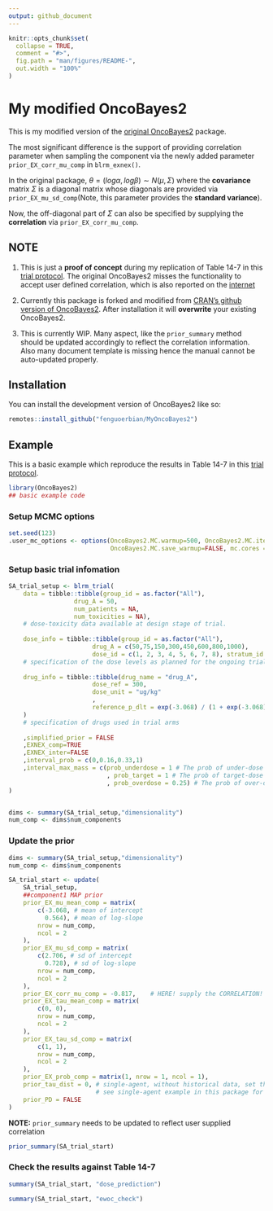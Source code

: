 ```yaml
---
output: github_document
---
```


<!-- README.md is generated from README.Rmd. Please edit that file -->

```r
knitr::opts_chunk$set(
  collapse = TRUE,
  comment = "#>",
  fig.path = "man/figures/README-",
  out.width = "100%"
)
```

# My modified OncoBayes2

<!-- badges: start -->
<!-- badges: end -->

This is my modified version of the [original OncoBayes2](https://CRAN.R-project.org/package=OncoBayes2) package.

The most significant difference is the support of providing correlation parameter when sampling the component
via the newly added parameter `prior_EX_corr_mu_comp` in `blrm_exnex()`.

In the original package, $\theta = (log \alpha, log \beta) \sim N(\mu, \Sigma)$ where the __covariance__ matrix $\Sigma$ is a diagonal matrix whose diagonals are provided via `prior_EX_mu_sd_comp`(Note, this parameter provides the __standard variance__).

Now, the off-diagonal part of $\Sigma$ can also be specified by supplying the __correlation__ via `prior_EX_corr_mu_comp`.

## NOTE

1. This is just a __proof of concept__ during my replication of Table 14-7 in this [trial protocol](https://clinicaltrials.gov/ProvidedDocs/64/NCT02108964/Prot_001.pdf). The original OncoBayes2 misses the functionality
to accept user defined correlation, which is also reported on the [internet](https://stats.stackexchange.com/questions/617633/correlation-for-priors-in-blrm-with-ewoc-in-r-package-oncobayes2/626132#626132)

1. Currently this package is forked and modified from [CRAN's github version of OncoBayes2](https://github.com/cran/OncoBayes2). After installation it will __overwrite__ your existing OncoBayes2. 

1. This is currently WIP. Many aspect, like the `prior_summary` method should be updated accordingly to reflect the correlation information. Also many document template is missing hence the manual cannot be auto-updated properly.

## Installation

You can install the development version of OncoBayes2 like so:

``` r
remotes::install_github("fenguoerbian/MyOncoBayes2")
```

## Example

This is a basic example which reproduce the results in Table 14-7 in this [trial protocol](https://clinicaltrials.gov/ProvidedDocs/64/NCT02108964/Prot_001.pdf).

```r
library(OncoBayes2)
## basic example code
```

### Setup MCMC options

```r
set.seed(123)
.user_mc_options <- options(OncoBayes2.MC.warmup=500, OncoBayes2.MC.iter=20000, OncoBayes2.MC.chains=10,
                            OncoBayes2.MC.save_warmup=FALSE, mc.cores = 10)

```

### Setup basic trial infomation

```r
SA_trial_setup <- blrm_trial(
    data = tibble::tibble(group_id = as.factor("All"),
                  drug_A = 50,
                  num_patients = NA,
                  num_toxicities = NA),
    # dose-toxicity data available at design stage of trial.
    
    dose_info = tibble::tibble(group_id = as.factor("All"), 
                       drug_A = c(50,75,150,300,450,600,800,1000), 
                       dose_id = c(1, 2, 3, 4, 5, 6, 7, 8), stratum_id = "all"), 
    # specification of the dose levels as planned for the ongoing trial arms.
    
    drug_info = tibble::tibble(drug_name = "drug_A", 
                       dose_ref = 300, 
                       dose_unit = "ug/kg"
                       ,
                       reference_p_dlt = exp(-3.068) / (1 + exp(-3.068))
    )
    # specification of drugs used in trial arms
    
    ,simplified_prior = FALSE
    ,EXNEX_comp=TRUE
    ,EXNEX_inter=FALSE
    ,interval_prob = c(0,0.16,0.33,1)
    ,interval_max_mass = c(prob_underdose = 1 # The prob of under-dose is allowed maximum to 1.
                           , prob_target = 1 # The prob of target-dose is allowed maximum to 1.
                           , prob_overdose = 0.25) # The prob of over-dose is allowed maximum to 0.28.
)


dims <- summary(SA_trial_setup,"dimensionality")
num_comp <- dims$num_components
```

### Update the prior

```r
dims <- summary(SA_trial_setup,"dimensionality")
num_comp <- dims$num_components

SA_trial_start <- update(
    SA_trial_setup,
    ##component1 MAP prior
    prior_EX_mu_mean_comp = matrix(
        c(-3.068, # mean of intercept 
          0.564), # mean of log-slope 
        nrow = num_comp,
        ncol = 2
    ),
    prior_EX_mu_sd_comp = matrix(
        c(2.706, # sd of intercept
          0.728), # sd of log-slope
        nrow = num_comp,
        ncol = 2
    ),
    prior_EX_corr_mu_comp = -0.817,    # HERE! supply the CORRELATION!
    prior_EX_tau_mean_comp = matrix(
        c(0, 0),
        nrow = num_comp,
        ncol = 2
    ),
    prior_EX_tau_sd_comp = matrix(
        c(1, 1),
        nrow = num_comp,
        ncol = 2
    ),
    prior_EX_prob_comp = matrix(1, nrow = 1, ncol = 1),
    prior_tau_dist = 0, # single-agent, without historical data, set this to 0.
                        # see single-agent example in this package for more details
    prior_PD = FALSE
)
```

__NOTE:__ `prior_summary` needs to be updated to reflect user supplied correlation

```r
prior_summary(SA_trial_start)
```

### Check the results against Table 14-7

```r
summary(SA_trial_start, "dose_prediction")
```

```r
summary(SA_trial_start, "ewoc_check")
```

